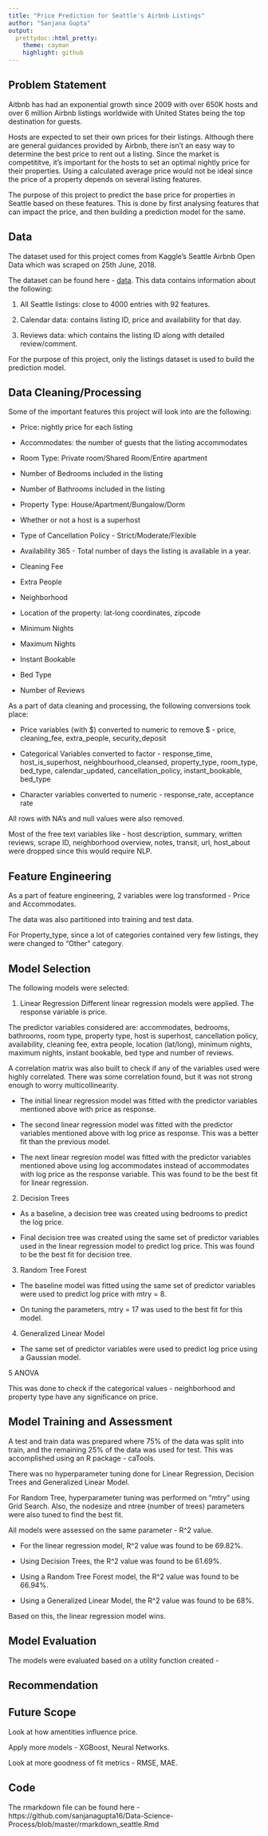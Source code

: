 ```yaml
---
title: "Price Prediction for Seattle's Airbnb Listings"
author: "Sanjana Gupta"
output:
  prettydoc::html_pretty:
    theme: cayman
    highlight: github
---
```


## Problem Statement
Aitbnb has had an exponential growth since 2009 with over 650K hosts and over 6 million Airbnb listings worldwide with United States being the top destination for guests. 

Hosts are expected to set their own prices for their listings. Although there are general guidances provided by Airbnb, there isn't an easy way to determine the best price to rent out a listing. Since the market is competititve, it's important for the hosts to set an optimal nightly price for their properties. Using a calculated average price would not be ideal since the price of a property depends on several listing features.

The purpose of this project to predict the base price for properties in Seattle based on these features. This is done by first analysing features that can impact the price, and then building a prediction model for the same.

## Data
The dataset used for this project comes from Kaggle's Seattle Airbnb Open Data which was scraped on 25th June, 2018.

The dataset can be found here - [data](https://www.kaggle.com/airbnb/seattle).
This data contains information about the following:

1. All Seattle listings: close to 4000 entries with 92 features.

2. Calendar data: contains listing ID, price and availability for that day.

3. Reviews data: which contains the listing ID along with  detailed review/comment.

For the purpose of this project, only the listings dataset is used to build the prediction model.

## Data Cleaning/Processing

Some of the important features this project will look into are the following:

* Price: nightly price for each listing

* Accommodates: the number of guests  that the listing accommodates

* Room Type: Private room/Shared Room/Entire apartment

* Number of Bedrooms included in the listing

* Number of Bathrooms included in the listing

* Property Type: House/Apartment/Bungalow/Dorm

* Whether or not a host is a superhost

* Type of Cancellation Policy - Strict/Moderate/Flexible

* Availability 365 - Total number of days the listing is available in a year.

* Cleaning Fee

* Extra People

* Neighborhood

* Location of the property: lat-long coordinates, zipcode

* Minimum Nights

* Maximum Nights

* Instant Bookable

* Bed Type 

* Number of Reviews

As a part of data cleaning and processing, the following conversions took place:

* Price variables (with $) converted to numeric to remove $ - price, cleaning_fee, extra_people, security_deposit

* Categorical Variables converted to factor - response_time, host_is_superhost, neighbourhood_cleansed, property_type, room_type, bed_type, calendar_updated, cancellation_policy, instant_bookable, bed_type

* Character variables converted to numeric - response_rate, acceptance rate

All rows with NA's and null values were also removed.

Most of the free text variables like - host description, summary, written reviews, scrape ID, neighborhood overview, notes, transit, url, host_about were dropped since this would require NLP.

## Feature Engineering

As a part of feature engineering, 2 variables were log transformed - Price and Accommodates.

The data was also partitioned into training and test data.

For Property_type, since a lot of categories contained very few listings, they were changed to "Other" category.

## Model Selection

The following models were selected:

1. Linear Regression
Different linear regression models were applied. The response variable is price. 

The predictor variables considered are: accommodates, bedrooms, bathrooms, room type, property type, host is superhost, cancellation policy, availability, cleaning fee, extra people, location (lat/long), minimum nights, maximum nights, instant bookable, bed type and number of reviews.

A correlation matrix was also built to check if any of the variables used were highly correlated. There was some correlation found, but it was not strong enough to worry multicollinearity.

- The initial linear regression model was fitted with the predictor variables mentioned above with price as response. 

- The second linear regression model was fitted with the predictor variables mentioned above with log price as response. This was a better fit than the previous model.

- The next linear regresion model was fitted with the predictor variables mentioned above using log accommodates instead of accommodates with log price as the response variable. This was found to be the best fit for linear regression.

2. Decision Trees

- As a baseline, a decision tree was created using bedrooms to predict the log price.

- Final decision tree was created using the same set of predictor variables used in the linear regression model to predict log price. This was found to be the best fit for decision tree.

3. Random Tree Forest

- The baseline model was fitted using the same set of predictor variables were used to predict log price with mtry = 8.

- On tuning the parameters, mtry = 17 was used to the best fit for this model. 

4. Generalized Linear Model

- The same set of predictor variables were used to predict log price using a Gaussian model. 

5 ANOVA

This was done to check if the categorical values - neighborhood and property type have any significance on price.

## Model Training and Assessment
A test and train data was prepared where 75% of the data was split into train, and the remaining 25% of the data was used for test.
This was accomplished using an R package - caTools.

There was no hyperparameter tuning done for Linear Regression, Decision Trees and Generalized Linear Model.

For Random Tree, hyperparameter tuning was performed on "mtry" using Grid Search. Also, the nodesize and ntree (number of trees) parameters were also tuned to find the best fit.

All models were assessed on the same parameter - R^2 value.

* For the linear regression model, R^2 value was found to be 69.82%.

* Using Decision Trees, the R^2 value was found to be 61.69%.

* Using a Random Tree Forest model, the R^2 value was found to be 66.94%.

* Using a Generalized Linear Model, the R^2 value was found to be 68%.

Based on this, the linear regression model wins.


## Model Evaluation
The models were evaluated based on a utility function created - 

## Recommendation

## Future Scope
Look at how amentities influence price.

Apply more models - XGBoost, Neural Networks.

Look at more goodness of fit metrics - RMSE, MAE.

## Code
The rmarkdown file can be found here - https://github.com/sanjanagupta16/Data-Science-Process/blob/master/rmarkdown_seattle.Rmd
 
